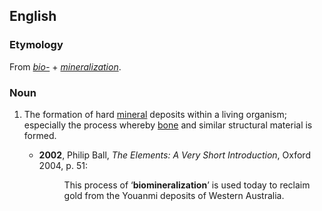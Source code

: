 ==English==
{{wikipedia}}
===Etymology===
From ''[[bio-]]'' + ''[[mineralization]]''.

===Noun===
{{en-noun|-}}

#{{biology}} The formation of hard [[mineral]] deposits within a living organism; especially the process whereby [[bone]] and similar structural material is formed.
#*'''2002''', Philip Ball, ''The Elements: A Very Short Introduction'', Oxford 2004, p. 51:
#*:This process of ‘'''biomineralization'''’ is used today to reclaim gold from the Youanmi deposits of Western Australia.